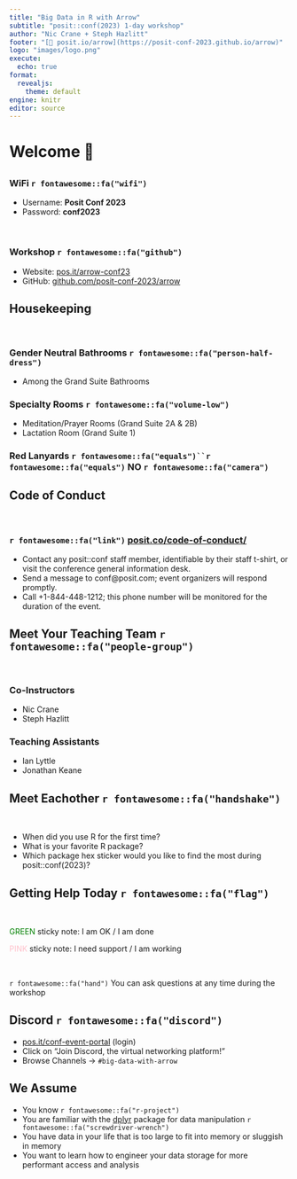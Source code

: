 ```yaml
---
title: "Big Data in R with Arrow"
subtitle: "posit::conf(2023) 1-day workshop"
author: "Nic Crane + Steph Hazlitt"
footer: "[🔗 posit.io/arrow](https://posit-conf-2023.github.io/arrow)"
logo: "images/logo.png"
execute:
  echo: true
format:
  revealjs: 
    theme: default
engine: knitr
editor: source
---
```


# Welcome 👋

## 

### WiFi `r fontawesome::fa("wifi")`

-   Username: **Posit Conf 2023**
-   Password: **conf2023**

<br>

### Workshop `r fontawesome::fa("github")`

-   Website: [pos.it/arrow-conf23](https://pos.it/arrow-conf23)
-   GitHub: [github.com/posit-conf-2023/arrow](https://github.com/posit-conf-2023/arrow)

## Housekeeping

<br>

### Gender Neutral Bathrooms `r fontawesome::fa("person-half-dress")`

-   Among the Grand Suite Bathrooms

### Specialty Rooms `r fontawesome::fa("volume-low")`

-   Meditation/Prayer Rooms (Grand Suite 2A & 2B)
-   Lactation Room (Grand Suite 1)

### Red Lanyards `r fontawesome::fa("equals")``r fontawesome::fa("equals")` **NO** `r fontawesome::fa("camera")`

## Code of Conduct

<br>

### `r fontawesome::fa("link")` [posit.co/code-of-conduct/](https://posit.co/code-of-conduct/)

-   Contact any posit::conf staff member, identifiable by their staff t-shirt, or visit the conference general information desk.
-   Send a message to conf\@posit.com; event organizers will respond promptly.
-   Call +1-844-448-1212; this phone number will be monitored for the duration of the event.

## Meet Your Teaching Team `r fontawesome::fa("people-group")`

<br>

### Co-Instructors

-   Nic Crane
-   Steph Hazlitt

### Teaching Assistants

-   Ian Lyttle
-   Jonathan Keane

## Meet Eachother `r fontawesome::fa("handshake")`

<br>

-   When did you use R for the first time?
-   What is your favorite R package?
-   Which package hex sticker would you like to find the most during posit::conf(2023)?

## Getting Help Today `r fontawesome::fa("flag")`

<br>

[GREEN]{style="color:green;"} sticky note: I am OK / I am done

[PINK]{style="color:pink;"} sticky note: I need support / I am working

<br>

`r fontawesome::fa("hand")` You can ask questions at any time during the workshop

## Discord `r fontawesome::fa("discord")`

-   [pos.it/conf-event-portal](http://pos.it/conf-event-portal) (login)
-   Click on "Join Discord, the virtual networking platform!"
-   Browse Channels -> `#big-data-with-arrow`

## We Assume

-   You know `r fontawesome::fa("r-project")`
-   You are familiar with the [dplyr](https://dplyr.tidyverse.org/) package for data manipulation `r fontawesome::fa("screwdriver-wrench")`
-   You have data in your life that is too large to fit into memory or sluggish in memory
-   You want to learn how to engineer your data storage for more performant access and analysis
